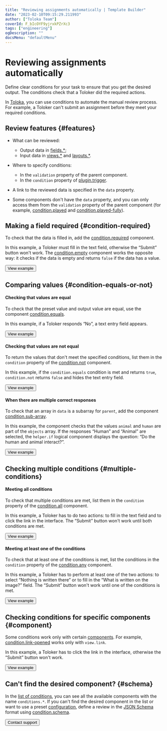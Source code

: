 ```yaml
---
title: "Reviewing assignments automatically | Template Builder"
date: "2023-02-10T09:15:29.211993"
author: ["Toloka Team"]
coverId: F_bIcOYF9yjrxkPZrXc3
tags: ["engineering"]
ogDescription: ""
docsMenu: "defaultMenu"
---
```


# Reviewing assignments automatically

Define clear conditions for your task to ensure that you get the desired output. The conditions check that a Toloker did the required actions.

In [Toloka](https://toloka.ai/), you can use conditions to automate the manual review process. For example, a Toloker can't submit an assignment before they meet your required conditions.

## Review features {#features}

- What can be reviewed:
    - Output data in [fields.*](/docs-new/template-builder/reference/fields);
    - Input data in [views.*](/docs-new/template-builder/reference/views) and [layouts.*](/docs-new/template-builder/reference/layouts).

- Where to specify conditions:
    - In the `validation` property of the parent component.
    - In the `condition` property of [plugin.trigger](/docs-new/template-builder/reference/plugin.trigger).

- A link to the reviewed data is specified in the `data` property.
- Some components don't have the `data` property, and you can only access them from the `validation` property of the parent component (for example, [condition.played](/docs-new/template-builder/reference/condition.played) and [condition.played-fully](/docs-new/template-builder/reference/condition.played-fully)).

## Making a field required {#condition-required}

To check that the data is filled in, add the [condition.required](/docs-new/template-builder/reference/condition.required) component.

In this example, a Toloker must fill in the text field, otherwise the “Submit” button won't work. The [condition.empty](/docs-new/template-builder/reference/condition.empty) component works the opposite way: it checks if the data is empty and returns `false` if the data has a value.

<Button themeColor="light" view="default" size="l" type="link" url="https://ya.cc/t/VaKRkzm-3ttEim">View example</Button>

## Comparing values {#condition-equals-or-not}

#### Checking that values are equal

To check that the preset value and output value are equal, use the component [condition.equals](/docs-new/template-builder/reference/condition.equals).

In this example, if a Toloker responds “No”, a text entry field appears.

<Button themeColor="light" view="default" size="l" type="link" url="https://ya.cc/t/jlpDLfIe3ttEjY">View example</Button>

#### Checking that values are not equal

To return the values that don't meet the specified conditions, list them in the `condition` property of the [condition.not](/docs-new/template-builder/reference/condition.not) component.

In this example, if the `condition.equals` condition is met and returns `true`, `condition.not` returns `false` and hides the text entry field.

<Button themeColor="light" view="default" size="l" type="link" url="https://ya.cc/t/EQrcJAhh3ttEkP">View example</Button>

#### When there are multiple correct responses

To check that an array in `data` is a subarray for `parent`, add the component [condition.sub-array](/docs-new/template-builder/reference/condition.sub-array).

In this example, the component checks that the values `animal` and `human` are part of the `objects` array. If the responses “Human” and “Animal” are selected, the `helper.if` logical component displays the question: “Do the human and animal interact?”.

<Button themeColor="light" view="default" size="l" type="link" url="https://ya.cc/t/hKrpY1DO3xEBoC">View example</Button>

## Checking multiple conditions {#multiple-conditions}

#### Meeting all conditions

To check that multiple conditions are met, list them in the `condition` property of the [condition.all](/docs-new/template-builder/reference/condition.all) component.

In this example, a Toloker has to do two actions: to fill in the text field and to click the link in the interface. The “Submit” button won't work until both conditions are met.

<Button themeColor="light" view="default" size="l" type="link" url="https://ya.cc/t/UVTRP1wl3vw9ij">View example</Button>

#### Meeting at least one of the conditions

To check that at least one of the conditions is met, list the conditions in the `condition` property of the [condition.any](/docs-new/template-builder/reference/condition.any) component.

In this example, a Toloker has to perform at least one of the two actions: to select “Nothing is written there” or to fill in the “What is written on the image?” field. The “Submit” button won't work until one of the conditions is met.

<Button themeColor="light" view="default" size="l" type="link" url="https://ya.cc/t/UGnbki-73xPDHm">View example</Button>

## Checking conditions for specific components {#component}

Some conditions work only with certain [components](https://toloka.ai/en/docs/glossary#component). For example, [condition.link-opened](/docs-new/template-builder/reference/condition.link-opened) works only with `view.link`.

In this example, a Toloker has to click the link in the interface, otherwise the “Submit” button won't work.

<Button themeColor="light" view="default" size="l" type="link" url="https://ya.cc/t/DNok6Tun3ttEpZ">View example</Button>

## Can't find the desired component? {#schema}

In the [list of conditions](/docs-new/template-builder/reference/conditions), you can see all the available components with the name `conditions.*`. If you can't find the desired component in the list or want to use a preset [configuration](https://toloka.ai/en/docs/glossary#configuration), define a review in the [JSON Schema](https://json-schema.org/learn/getting-started-step-by-step.html) format using [condition.schema](/docs-new/template-builder/reference/condition.schema).

<Button themeColor="light" view="default" size="l" type="link" url="/docs-new/template-builder/support">Contact support</Button>
